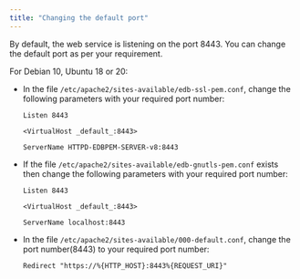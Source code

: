 ```yaml
---
title: "Changing the default port"
---
```


By default, the web service is listening on the port 8443. You can change the default port as per your requirement.

For Debian 10, Ubuntu 18 or 20:

- In the file `/etc/apache2/sites-available/edb-ssl-pem.conf`, change the following parameters with your required port number:

    ```text
    Listen 8443

    <VirtualHost _default_:8443>

    ServerName HTTPD-EDBPEM-SERVER-v8:8443
    ```

 
- If the file `/etc/apache2/sites-available/edb-gnutls-pem.conf` exists then change the following parameters with your required port number:

    ```text
    Listen 8443

    <VirtualHost _default_:8443>

    ServerName localhost:8443
    ```


- In the file `/etc/apache2/sites-available/000-default.conf`, change the port number(8443) to your required port number:

    ```text
    Redirect "https://%{HTTP_HOST}:8443%{REQUEST_URI}"
    ```
